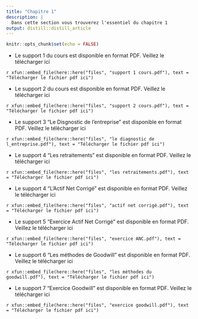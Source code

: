 ```yaml
---
title: "Chapitre 1"
description: |
  Dans cette section vous trouverez l'essentiel du chapitre 1
output: distill::distill_article
---
```


```r
knitr::opts_chunk$set(echo = FALSE)
```
- Le support 1 du cours est disponible en format PDF.
Veillez le télécharger  ici

<div class="contributor_org">

`r xfun::embed_file(here::here("files", "support 1 cours.pdf"), text = "Télécharger le fichier pdf ici")`
</div>



- Le support 2 du cours est disponible en format PDF.
Veillez le télécharger  ici

<div class="contributor_org">

`r xfun::embed_file(here::here("files", "support 2 cours.pdf"), text = "Télécharger le fichier pdf ici")`
</div>

- Le support 3 "Le Disgnostic de l'entreprise" est disponible en format PDF.
Veillez le télécharger  ici

<div class="contributor_org">

`r xfun::embed_file(here::here("files", "le diagnostic de l_entreprise.pdf"), text = "Télécharger le fichier pdf ici")`
</div>

- Le support 4 "Les retraitements " est disponible en format PDF.
Veillez le télécharger  ici

<div class="contributor_org">

`r xfun::embed_file(here::here("files", "les retraitements.pdf"), text = "Télécharger le fichier pdf ici")`
</div>

- Le support 4 "L'Actif Net Corrigé " est disponible en format PDF.
Veillez le télécharger  ici

<div class="contributor_org">

`r xfun::embed_file(here::here("files", "actif net corrigé.pdf"), text = "Télécharger le fichier pdf ici")`
</div>

- Le support 5 "Exercice Actif Net Corrigé " est disponible en format PDF.
Veillez le télécharger  ici

<div class="contributor_org">

`r xfun::embed_file(here::here("files", "exercice ANC.pdf"), text = "Télécharger le fichier pdf ici")`
</div>

- Le support 6 "Les méthodes de Goodwill " est disponible en format PDF.
Veillez le télécharger  ici

<div class="contributor_org">

`r xfun::embed_file(here::here("files", "les méthodes du goodwill.pdf"), text = "Télécharger le fichier pdf ici")`
</div>

- Le support 7 "Exercice Goodwill " est disponible en format PDF.
Veillez le télécharger  ici

<div class="contributor_org">

`r xfun::embed_file(here::here("files", "exercice goodwill.pdf"), text = "Télécharger le fichier pdf ici")`
</div>


